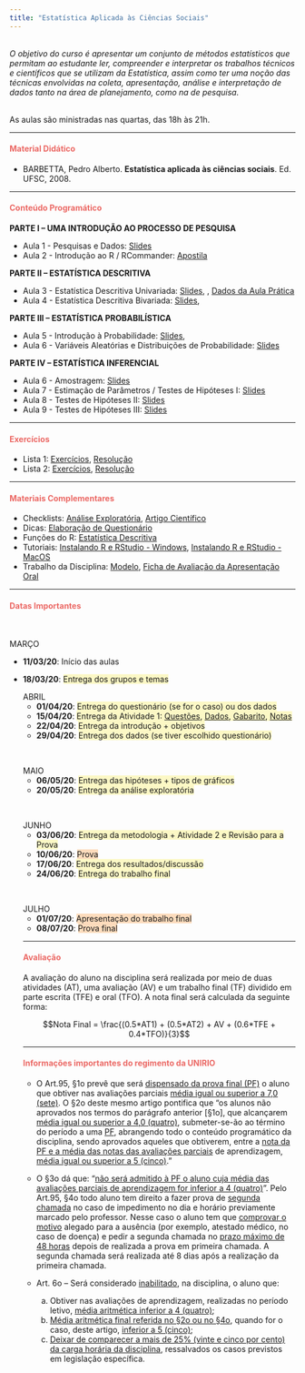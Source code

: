 ```yaml
---
title: "Estatística Aplicada às Ciências Sociais"
---
```


<br>
<i>O objetivo do curso é apresentar um conjunto de métodos estatísticos que permitam ao estudante ler, 
compreender e interpretar os trabalhos técnicos e científicos que se utilizam da Estatística, assim 
como  ter  uma  noção  das  técnicas  envolvidas  na  coleta,  apresentação,  análise  e  interpretação  de 
dados tanto na área de planejamento, como na de pesquisa.</i> 
<br>
<br>

As aulas são ministradas nas quartas, das 18h às 21h.

***

<h4 style="color:rgb(235, 104, 100);"> Material Didático</h4>

<ul class="fa-ul">
<li><i class="fas fa-book"></i> BARBETTA, Pedro Alberto. **Estatística aplicada às ciências sociais**. Ed. UFSC, 2008.
</ul>

***

<h4 style="color:rgb(235, 104, 100);">Conteúdo Programático</h4>

**PARTE I – UMA INTRODUÇÃO AO PROCESSO DE PESQUISA**
<br>

+ Aula 1 - Pesquisas e Dados: [Slides](https://drive.google.com/file/d/1vkt3Ixl8GJ9PwUdWsmBtatYI5r7wRmTZ/view?usp=sharing)
+ Aula 2 - Introdução ao R / RCommander: [Apostila](http://gae.uniriotec.br/7/material.html)

**PARTE II – ESTATÍSTICA DESCRITIVA**
<br>

+ Aula 3 - Estatística Descritiva Univariada: [Slides](https://drive.google.com/file/d/1rjM5JyPiLcX5CAlVY8PyQw2BhDnW8gyS/view?usp=sharing), [<i class="fab fa-youtube"></i>](https://www.youtube.com/playlist?list=PLDoqBsM6cBJYyqliNWm7e4HE8YWfRt7ql), [Dados da Aula Prática](https://drive.google.com/file/d/1qqJ05r_QJCgt-_01o1MLhXbYOh0W_9sn/view?usp=sharing)
+ Aula 4 - Estatística Descritiva Bivariada:  [Slides](https://drive.google.com/file/d/1FmvMAmXLGxDO9hua91WBAj8JnrpQj2BL/view?usp=sharing), [<i class="fab fa-youtube"></i>](https://www.youtube.com/playlist?list=PLDoqBsM6cBJbAzUXpmIjTVFxPtHt2DzbP)

**PARTE III – ESTATÍSTICA PROBABILÍSTICA**
<br>

+ Aula 5 - Introdução à Probabilidade: [Slides](https://drive.google.com/file/d/1Wl1ruo5TIDC2-BmsEpT80r1pTKq1yZ0e/view?usp=sharing), [<i class="fab fa-youtube"></i>](https://www.youtube.com/playlist?list=PLDoqBsM6cBJb9gC4BtQhhJL1hFQ3KliY4)
+ Aula 6 - Variáveis Aleatórias e Distribuições de Probabilidade: [Slides](https://drive.google.com/file/d/14GcOpNN0jmkD6m3u-LW--TX92HCO6cP8/view?usp=sharing)


**PARTE IV – ESTATÍSTICA INFERENCIAL**
<br>

+ Aula 6 - Amostragem: [Slides]()
+ Aula 7 - Estimação de Parâmetros / Testes de Hipóteses I: [Slides]()
+ Aula 8 - Testes de Hipóteses II: [Slides]()
+ Aula 9 - Testes de Hipóteses III: [Slides]()

***

<h4 style="color:rgb(235, 104, 100);">Exercícios</h4>

- Lista 1: [Exercícios](), [Resolução]()
- Lista 2: [Exercícios](), [Resolução]()

***

<h4 style="color:rgb(235, 104, 100);">Materiais Complementares</h4>

- Checklists: [Análise Exploratória](https://drive.google.com/file/d/1Wdi--khEKj_o5cBQ0p4wkkSLwknPJMp5/view?usp=sharing), [Artigo Científico](https://drive.google.com/file/d/1OcU4QRcD5eASSoQUzxIVOLS4srLWAHT1/view?usp=sharing)
- Dicas: [Elaboração de Questionário](https://drive.google.com/file/d/1BCTrFEdOF-Ek_sNz-tZ4WhS9PQDR9xSf/view?usp=sharing)
- Funções do R: [Estatística Descritiva](https://drive.google.com/file/d/1KU2ZbYE2xODTQ5bi0kyeXblimNCqI29o/view?usp=sharing)
- Tutoriais: [Instalando R e RStudio - Windows](https://drive.google.com/file/d/1LDRC0d5Q-5GXkVrp8OzPyIXykJxfCOMF/view?usp=sharing), [Instalando R e RStudio - MacOS](https://drive.google.com/file/d/1LLojUuXrxhynVSyd---L1M7Z63LyY4BM/view?usp=sharing)
- Trabalho da Disciplina: [Modelo](https://drive.google.com/file/d/1B7kxKbIohAEL080SnqIE1Qxx9gIVKLLh/view?usp=sharing), [Ficha de Avaliação da Apresentação Oral](https://drive.google.com/file/d/1EcFAVg52l0ppbOGq1amXEO7O3XLZoIA0/view?usp=sharing)

***

<h4 style="color:rgb(235, 104, 100);">Datas Importantes</h4>
<br>

MARÇO
<br>
<ul class="fa-ul">
<li><i class="far fa-calendar-alt"></i> **11/03/20**: Início das aulas
<li><i class="far fa-calendar-alt"></i> **18/03/20**: <span style="background-color: rgba(249, 239, 114, 0.4);">Entrega dos grupos e temas</span>
<br>

ABRIL
<br>
<ul class="fa-ul">
<li><i class="far fa-calendar-alt"></i> **01/04/20**: <span style="background-color: rgba(249, 239, 114, 0.4);">Entrega do questionário (se for o caso) ou dos dados</span>
<li><i class="far fa-calendar-alt"></i> **15/04/20**: <span style="background-color: rgba(249, 239, 114, 0.4);">Entrega da Atividade 1: [Questões](), [Dados](),  [Gabarito](), [Notas]()</span>
<li><i class="far fa-calendar-alt"></i> **22/04/20**: <span style="background-color: rgba(249, 239, 114, 0.4);">Entrega da introdução + objetivos</span>
<li><i class="far fa-calendar-alt"></i> **29/04/20**: <span style="background-color: rgba(249, 239, 114, 0.4);">Entrega dos dados (se tiver escolhido questionário)</span>
</ul>
<br>

MAIO
<br>
<ul class="fa-ul">
<li><i class="far fa-calendar-alt"></i> **06/05/20**: <span style="background-color: rgba(249, 239, 114, 0.4);">Entrega das hipóteses + tipos de gráficos</span>
<li><i class="far fa-calendar-alt"></i> **20/05/20**: <span style="background-color: rgba(249, 239, 114, 0.4);">Entrega da análise exploratória</span>
</ul>
<br>

JUNHO
<br>
<ul class="fa-ul">
<li><i class="far fa-calendar-alt"></i> **03/06/20**: <span style="background-color: rgba(249, 239, 114, 0.4);">Entrega da metodologia + Atividade 2 e Revisão para a Prova</span>
<li><i class="far fa-calendar-alt"></i> **10/06/20**: <span style="background-color: rgba(249, 169, 90, 0.4);">Prova</span>
<li><i class="far fa-calendar-alt"></i> **17/06/20**: <span style="background-color: rgba(249, 239, 114, 0.4);">Entrega dos resultados/discussão</span>
<li><i class="far fa-calendar-alt"></i> **24/06/20**: <span style="background-color: rgba(249, 239, 114, 0.4);">Entrega do trabalho final</span>
</ul>
<br>

JULHO
<br>
<ul class="fa-ul">
<li><i class="far fa-calendar-alt"></i> **01/07/20**: <span style="background-color: rgba(249, 169, 90, 0.4);">Apresentação do trabalho final</span>
<li><i class="far fa-calendar-alt"></i> **08/07/20**: <span style="background-color: rgba(249, 169, 90, 0.4);">Prova final</span>
</ul>

***

<h4 style="color:rgb(235, 104, 100);">Avaliação</h4>

A avaliação do aluno na disciplina será realizada por meio de duas atividades (AT), uma avaliação (AV) e um trabalho final (TF) dividido em parte escrita (TFE) e oral (TFO).
A nota final será calculada da seguinte forma:

$$Nota Final = \frac{(0.5*AT1) + (0.5*AT2) + AV + (0.6*TFE + 0.4*TFO)}{3}$$

*** 

<h4 style="color:rgb(235, 104, 100);">Informações importantes do regimento da UNIRIO</h4>

* O Art.95, §1o prevê que será <u>dispensado da prova final (PF)</u> o aluno que obtiver nas avaliações parciais <u>média igual ou superior a 7,0 (sete)</u>. O §2o deste mesmo artigo pontifica que “os alunos não aprovados nos termos do parágrafo anterior [§1o], que alcançarem <u>média igual ou superior a 4,0 (quatro)</u>, submeter-se-ão ao término do período a uma <u>PF</u>, abrangendo todo o conteúdo programático da disciplina, sendo aprovados aqueles que obtiverem, entre a <u>nota da PF e a média das notas das avaliações parciais</u> de aprendizagem, <u>média igual ou superior a 5 (cinco)</u>.”

* O §3o dá que: “<u>não será admitido à PF o aluno cuja média das avaliações parciais de aprendizagem for inferior a 4 (quatro)</u>”.
Pelo Art.95, §4o todo aluno tem direito a fazer prova de <u>segunda chamada</u> no caso de impedimento no dia e horário previamente marcado pelo professor. Nesse caso o aluno tem que <u>comprovar o motivo</u> alegado para a ausência (por exemplo, atestado médico, no caso de doença) e pedir a segunda chamada no <u>prazo máximo de 48 horas</u> depois de realizada a prova em primeira chamada. A segunda chamada será realizada até 8 dias após a realização da primeira chamada.

* Art. 6o – Será considerado <u>inabilitado</u>, na disciplina, o aluno que:
  a) Obtiver nas avaliações de aprendizagem, realizadas no período letivo, <u>média aritmética inferior a 4 (quatro)</u>;
  b) <u>Média aritmética final referida no §2o ou no §4o</u>, quando for o caso, deste artigo, <u>inferior a 5 (cinco)</u>;
  c) <u>Deixar de comparecer a mais de 25% (vinte e cinco por cento) da carga horária da disciplina</u>, ressalvados os casos previstos em legislação específica.
